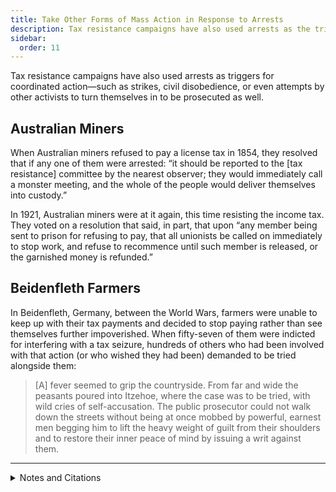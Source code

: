 ```yaml
---
title: Take Other Forms of Mass Action in Response to Arrests
description: Tax resistance campaigns have also used arrests as the triggers for coordinated action.
sidebar:
  order: 11
---
```


Tax resistance campaigns have also used arrests as triggers for coordinated action—such as strikes, civil disobedience, or even attempts by other activists to turn themselves in to be prosecuted as well.

## <Badge text="Example" size="medium" /> Australian Miners

When Australian miners refused to pay a license tax in 1854, they resolved that if any one of them were arrested:
“it should be reported to the [tax resistance] committee by the nearest observer; they would immediately call a monster meeting, and the whole of the people would deliver themselves into custody.”

In 1921, Australian miners were at it again, this time resisting the income tax.
They voted on a resolution that said, in part, that upon “any member being sent to prison for refusing to pay, that all unionists be called on immediately to stop work, and refuse to recommence until such member is released, or the garnished money is refunded.”

## <Badge text="Example" size="medium" /> Beidenfleth Farmers

In Beidenfleth, Germany, between the World Wars, farmers were unable to keep up with their tax payments and decided to stop paying rather than see themselves further impoverished.
When fifty-seven of them were indicted for interfering with a tax seizure, hundreds of others who had been involved with that action (or who wished they had been) demanded to be tried alongside them:

> [A] fever seemed to grip the countryside.
> From far and wide the peasants poured into Itzehoe, where the case was to be tried, with wild cries of self-accusation.
> The public prosecutor could not walk down the streets without being at once mobbed by powerful, earnest men begging him to lift the heavy weight of guilt from their shoulders and to restore their inner peace of mind by issuing a writ against them.

<hr />

<details>
<summary>Notes and Citations</summary>

* “Victoria” <i>Colonial Times and Tasmanian</i> 22 December 1854, p. 2
* “Resistance to Income Tax” <i>Brisbane Courier</i> 29 July 1921, p. 8
* von Salomon, Ernst <i>Fragebogen</i> (English translation, Doubleday, 1955), p. 134.

</details>
